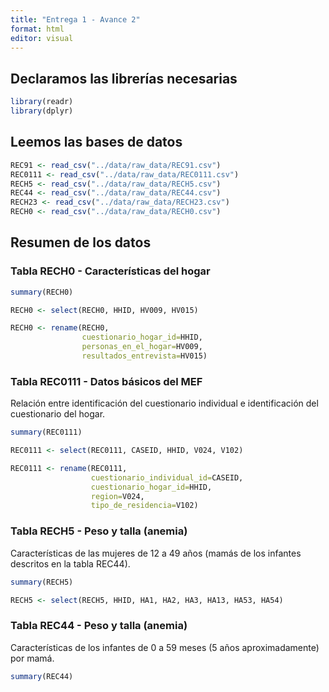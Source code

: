```yaml
---
title: "Entrega 1 - Avance 2"
format: html
editor: visual
---
```


## Declaramos las librerías necesarias

```r
library(readr)
library(dplyr)
```

## Leemos las bases de datos

```r
REC91 <- read_csv("../data/raw_data/REC91.csv")
REC0111 <- read_csv("../data/raw_data/REC0111.csv")
RECH5 <- read_csv("../data/raw_data/RECH5.csv")
REC44 <- read_csv("../data/raw_data/REC44.csv")
RECH23 <- read_csv("../data/raw_data/RECH23.csv")
RECH0 <- read_csv("../data/raw_data/RECH0.csv")
```

## Resumen de los datos

### Tabla RECH0 - Características del hogar

```r
summary(RECH0)
```

```r
RECH0 <- select(RECH0, HHID, HV009, HV015)

RECH0 <- rename(RECH0, 
                cuestionario_hogar_id=HHID,
                personas_en_el_hogar=HV009,
                resultados_entrevista=HV015)
```

### Tabla REC0111 - Datos básicos del MEF

Relación entre identificación del cuestionario individual e identificación del cuestionario del hogar.

```r
summary(REC0111)
```

```r
REC0111 <- select(REC0111, CASEID, HHID, V024, V102)

REC0111 <- rename(REC0111,
                  cuestionario_individual_id=CASEID,
                  cuestionario_hogar_id=HHID,
                  region=V024,
                  tipo_de_residencia=V102)
```

### Tabla RECH5 - Peso y talla (anemia)

Características de las mujeres de 12 a 49 años (mamás de los infantes descritos en la tabla REC44).

```r
summary(RECH5)
```

```r
RECH5 <- select(RECH5, HHID, HA1, HA2, HA3, HA13, HA53, HA54)
```

### Tabla REC44 - Peso y talla (anemia)

Características de los infantes de 0 a 59 meses (5 años aproximadamente) por mamá.

```r
summary(REC44)
```
